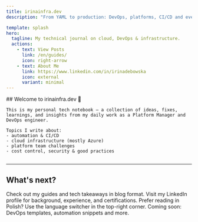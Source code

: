 ```yaml
---
title: irinainfra.dev
description: "From YAML to production: DevOps, platforms, CI/CD and everything I learn along the way."

template: splash
hero:
  tagline: My technical journal on cloud, DevOps & infrastructure.
  actions:
    - text: View Posts
      link: /en/guides/
      icon: right-arrow
    - text: About Me
      link: https://www.linkedin.com/in/irinadebowska
      icon: external
      variant: minimal
---
```


<div style="display: flex; align-items: center;">
  <div style="flex: 1;">
    ## Welcome to irinainfra.dev 👋

    This is my personal tech notebook — a collection of ideas, fixes, learnings, and insights from my daily work as a Platform Manager and DevOps engineer.

    Topics I write about:
    - automation & CI/CD
    - cloud infrastructure (mostly Azure)
    - platform team challenges
    - cost control, security & good practices
  </div>
</div>

---

## What's next?

<CardGrid stagger>
  <a href="/en/guides/" style="text-decoration: none; color: inherit;">
    <Card title="Browse my posts" icon="folder">
      Check out my guides and tech takeaways in blog format.
    </Card>
  </a>
  <a href="https://www.linkedin.com/in/irinadebowska/" style="text-decoration: none; color: inherit;">
    <Card title="Who am I?" icon="user">
      Visit my LinkedIn profile for background, experience, and certifications.
    </Card>
  </a>
  <a href="/pl" style="text-decoration: none; color: inherit;">
    <Card title="Polska wersja" icon="translate">
      Prefer reading in Polish? Use the language switcher in the top-right corner.
    </Card>
  </a>
  <a href="/en/guides/example" style="text-decoration: none; color: inherit;">
    <Card title="Future extensions" icon="rocket">
      Coming soon: DevOps templates, automation snippets and more.
    </Card>
  </a>
</CardGrid>
